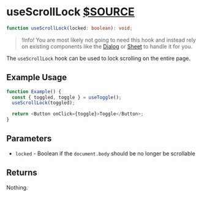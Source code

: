 # useScrollLock [$SOURCE](packages/core/src/scroll/useScrollLock.ts)

```ts disableTransform
function useScrollLock(locked: boolean): void;
```

> !Info! You are most likely not going to need this hook and instead rely
> on existing components like the [Dialog](/components/dialog) or
> [Sheet](/components/sheet) to handle it for you.

The `useScrollLock` hook can be used to lock scrolling on the entire page.

## Example Usage

```ts disableTransform
function Example() {
  const { toggled, toggle } = useToggle();
  useScrollLock(toggled);

  return <Button onClick={toggle}>Toggle</Button>;
}
```

## Parameters

- `locked` - Boolean if the `document.body` should be no longer be scrollable

## Returns

Nothing.
